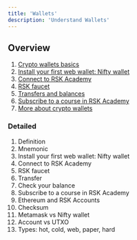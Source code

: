 ---
title: 'Wallets'
description: 'Understand Wallets'
---

## Overview

1. [Crypto wallets basics](/courses/dev/01/wallets-intro)
2. [Install your first web wallet: Nifty wallet](/courses/dev/01/install-web-wallet)
3. [Connect to RSK Academy](/courses/dev/01/connecting-to-academy)
4. [RSK faucet](/courses/dev/01/rsk-faucet)
5. [Transfers and balances](/courses/dev/01/first-transfer)
6. [Subscribe to a course in RSK Academy](/courses/dev/01/subscribe-to-academy)
7. [More about crypto wallets](/courses/dev/01/understand-wallets)

### Detailed

1. Definition
2. Mnemonic
3. Install your first web wallet: Nifty wallet
4. Connect to RSK Academy
5. RSK faucet
6. Transfer
7. Check your balance
8. Subscribe to a course in RSK Academy
9. Ethereum and RSK Accounts
10. Checksum
11. Metamask vs Nifty wallet
12. Account vs UTXO
13. Types: hot, cold, web, paper, hard
